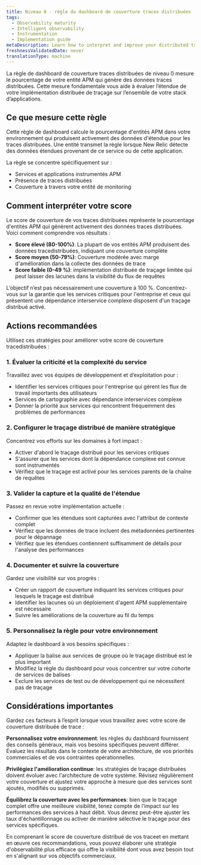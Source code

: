```yaml
---
title: Niveau 0 - règle du dashboard de couverture traces distribuées
tags:
  - Observability maturity
  - Intelligent observability
  - Instrumentation
  - Implementation guide
metaDescription: Learn how to interpret and improve your distributed trace coverage scorecard scores for better observability maturity.
freshnessValidatedDate: never
translationType: machine
---
```


La règle de dashboard de couverture traces distribuées de niveau 0 mesure le pourcentage de votre entité APM qui génère des données traces distribuées. Cette mesure fondamentale vous aide à évaluer l’étendue de votre implémentation distribuée de traçage sur l’ensemble de votre stack d’applications.

## Ce que mesure cette règle

Cette règle de dashboard calcule le pourcentage d&apos;entités APM dans votre environnement qui produisent activement des données d&apos;étendue pour les traces distribuées. Une entité transmet la règle lorsque New Relic détecte des données étendues provenant de ce service ou de cette application.

La règle se concentre spécifiquement sur :

* Services et applications instrumentés APM
* Présence de traces distribuées
* Couverture à travers votre entité de monitoring

## Comment interpréter votre score

Le score de couverture de vos traces distribuées représente le pourcentage d&apos;entités APM qui génèrent activement des données traces distribuées. Voici comment comprendre vos résultats :

* **Score élevé (80-100%)**: La plupart de vos entités APM produisent des données tracedistribuées, indiquant une couverture complète
* **Score moyen (50-79%)**: Couverture modérée avec marge d&apos;amélioration dans la collecte des données de trace
* **Score faible (0-49 %)**: implémentation distribuée de traçage limitée qui peut laisser des lacunes dans la visibilité du flux de requêtes

<Callout variant="tip">
  L’objectif n’est pas nécessairement une couverture à 100 %. Concentrez-vous sur la garantie que les services critiques pour l&apos;entreprise et ceux qui présentent une dépendance interservice complexe disposent d&apos;un traçage distribué activé.
</Callout>

## Actions recommandées

Utilisez ces stratégies pour améliorer votre score de couverture tracedistribuées :

### 1. Évaluer la criticité et la complexité du service

Travaillez avec vos équipes de développement et d’exploitation pour :

* Identifier les services critiques pour l&apos;entreprise qui gèrent les flux de travail importants des utilisateurs
* Services de cartographie avec dépendance interservices complexe
* Donner la priorité aux services qui rencontrent fréquemment des problèmes de performances

### 2. Configurer le traçage distribué de manière stratégique

Concentrez vos efforts sur les domaines à fort impact :

* Activer d&apos;abord le traçage distribué pour les services critiques
* S&apos;assurer que les services dont la dépendance complexe est connue sont instrumentés
* Vérifiez que le traçage est activé pour les services parents de la chaîne de requêtes

### 3. Valider la capture et la qualité de l&apos;étendue

Passez en revue votre implémentation actuelle :

* Confirmer que les étendues sont capturées avec l&apos;attribut de contexte complet
* Vérifiez que les données de trace incluent des métadonnées pertinentes pour le dépannage
* Vérifiez que les étendues contiennent suffisamment de détails pour l&apos;analyse des performances

### 4. Documenter et suivre la couverture

Gardez une visibilité sur vos progrès :

* Créer un rapport de couverture indiquant les services critiques pour lesquels le traçage est distribué
* Identifier les lacunes où un déploiement d&apos;agent APM supplémentaire est nécessaire
* Suivre les améliorations de la couverture au fil du temps

### 5. Personnalisez la règle pour votre environnement

Adaptez le dashboard à vos besoins spécifiques :

* Appliquer la balise aux services de groupe où le traçage distribué est le plus important
* Modifiez la règle du dashboard pour vous concentrer sur votre cohorte de services de balises
* Exclure les services de test ou de développement qui ne nécessitent pas de traçage

## Considérations importantes

Gardez ces facteurs à l’esprit lorsque vous travaillez avec votre score de couverture distribuée de trace :

**Personnalisez votre environnement**: les règles du dashboard fournissent des conseils généraux, mais vos besoins spécifiques peuvent différer. Évaluez les résultats dans le contexte de votre architecture, de vos priorités commerciales et de vos contraintes opérationnelles.

**Privilégiez l&apos;amélioration continue**: les stratégies de traçage distribuées doivent évoluer avec l&apos;architecture de votre système. Révisez régulièrement votre couverture et ajustez votre approche à mesure que des services sont ajoutés, modifiés ou supprimés.

**Équilibrez la couverture avec les performances**: bien que le traçage complet offre une meilleure visibilité, tenez compte de l’impact sur les performances des services à haut débit. Vous devrez peut-être ajuster les taux d&apos;échantillonnage ou activer de manière sélective le traçage pour des services spécifiques.

En comprenant le score de couverture distribué de vos traceet en mettant en œuvre ces recommandations, vous pouvez élaborer une stratégie d&apos;observabilité plus efficace qui offre la visibilité dont vous avez besoin tout en s&apos;alignant sur vos objectifs commerciaux.